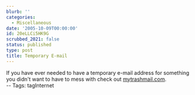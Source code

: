 ```yaml
---
blurb: ''
categories:
  - Miscellaneous
date: '2005-10-09T00:00:00'
id: 20eLLCi5HK9G
scrubbed_2021: false
status: published
type: post
title: Temporary E-mail
---
```


If you have ever needed to have a temporary e-mail address for
something you didn't want to have to mess with check out
[mytrashmail.com](http://mytrashmail.com).  
-- Tags: tagInternet

